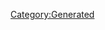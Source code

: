 {{Database/Music/MusicInfo
 |ID=44
 |Cov=42
 |Cd=16
 |Nam=42
 |Div=42
 |Ma=2
 |SerieId=1
 |SerieLogoId=1
 |WavId=42
 |VariationId=0
 |Dsc=42
 |Strt=10
 |ValkyrieBattle=1
 |ValkyrieIntro=1
 |ValkyrieIntroSky=1
 |DivaSolo=1
 |DivaMulti=1
 |Exp=2
}}
[[Category:Generated]]
